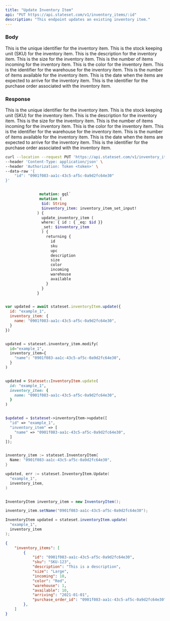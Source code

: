 ```yaml
---
title: "Update Inventory Item"
api: "PUT https://api.stateset.com/v1/inventory_items/:id"
description: "This endpoint updates an existing inventory item."
---
```


### Body

<ParamField body="id" type="string">
  This is the unique identifier for the inventory item.
</ParamField>

<ParamField body="sku" type="string">
  This is the stock keeping unit (SKU) for the inventory item.
</ParamField>

<ParamField body="description" type="string">
  This is the description for the inventory item.
</ParamField>

<ParamField body="size" type="string">
  This is the size for the inventory item.
</ParamField>

<ParamField body="incoming" type="number">
  This is the number of items incoming for the inventory item.
</ParamField>

<ParamField body="color" type="string">
  This is the color for the inventory item.
</ParamField>

<ParamField body="warehouse" type="number">
  This is the identifier for the warehouse for the inventory item.
</ParamField>

<ParamField body="available" type="number">
  This is the number of items available for the inventory item.
</ParamField>

<ParamField body="arriving" type="date">
  This is the date when the items are expected to arrive for the inventory item.
</ParamField>

<ParamField body="purchase_order_id" type="string">
  This is the identifier for the purchase order associated with the inventory item.
</ParamField>

### Response

<ResponseField name="id" type="string">
  This is the unique identifier for the inventory item.
</ResponseField>

<ResponseField name="sku" type="string">
  This is the stock keeping unit (SKU) for the inventory item.
</ResponseField>

<ResponseField name="description" type="string">
  This is the description for the inventory item.
</ResponseField>

<ResponseField name="size" type="string">
  This is the size for the inventory item.
</ResponseField>

<ResponseField name="incoming" type="number">
  This is the number of items incoming for the inventory item.
</ResponseField>

<ResponseField name="color" type="string">
  This is the color for the inventory item.
</ResponseField>

<ResponseField name="warehouse" type="number">
  This is the identifier for the warehouse for the inventory item.
</ResponseField>

<ResponseField name="available" type="number">
  This is the number of items available for the inventory item.
</ResponseField>

<ResponseField name="arriving" type="date">
  This is the date when the items are expected to arrive for the inventory item.
</ResponseField>

<ResponseField name="purchase_order_id" type="string">
  This is the identifier for the purchase order associated with the inventory item.
</ResponseField>

<RequestExample>

```bash cURL
curl --location --request PUT 'https://api.stateset.com/v1/inventory_items/:id' \
--header 'Content-Type: application/json' \
--header 'Authorization: Token <token>' \
--data-raw '{
    "id": "0901f083-aa1c-43c5-af5c-0a9d2fc64e30"
}'
```

```graphQL GraphQL

               mutation: gql`
               mutation (
                $id: String
                $inventory_item: inventory_item_set_input!
              ) {
                update_inventory_item (
                where: { id : { _eq: $id }}
                _set: $inventory_item
                ) {
                  returning {
                    id
                    sku
                    upc
                    description
                    size
                    color
                    incoming
                    warehouse
                    available
                  }
                }
              }
```

```javascript Node.js

var updated = await stateset.inventoryItem.update({
  id: "example_1",
  inventory_item: {
    name: "0901f083-aa1c-43c5-af5c-0a9d2fc64e30",
  }
})

```

```python Python

updated = stateset.inventory_item.modify(
  id="example_1",
  inventory_item={
    "name": "0901f083-aa1c-43c5-af5c-0a9d2fc64e30",
  }
)

```

```ruby Ruby

updated = Stateset::InventoryItem.update(
  id: "example_1",
  inventory_item: {
    name: "0901f083-aa1c-43c5-af5c-0a9d2fc64e30",
  }
)

```

```php PHP

$updated = $stateset->inventoryItem->update([
  "id" => "example_1",
  "inventory_item" => [
    "name" => "0901f083-aa1c-43c5-af5c-0a9d2fc64e30",
  ]
]);

```

```go Golang

inventory_item := stateset.InventoryItem{
  Name: "0901f083-aa1c-43c5-af5c-0a9d2fc64e30",
}

updated, err := stateset.InventoryItem.Update(
  "example_1",
  inventory_item,
)

```

```java Java

InventoryItem inventory_item = new InventoryItem();

inventory_item.setName("0901f083-aa1c-43c5-af5c-0a9d2fc64e30");

InventoryItem updated = stateset.inventoryItem.update(
  "example_1",
  inventory_item
);

```


</RequestExample>

<ResponseExample>

```json Response
{
    "inventory_items": [
        {
            "id": "0901f083-aa1c-43c5-af5c-0a9d2fc64e30",
            "sku": "SKU-123",
            "description": "This is a description",
            "size": "Large",
            "incoming": 10,
            "color": "Red",
            "warehouse": 1,
            "available": 10,
            "arriving": "2021-01-01",
            "purchase_order_id": "0901f083-aa1c-43c5-af5c-0a9d2fc64e30"
        },
    ]
}  
```

</ResponseExample>
